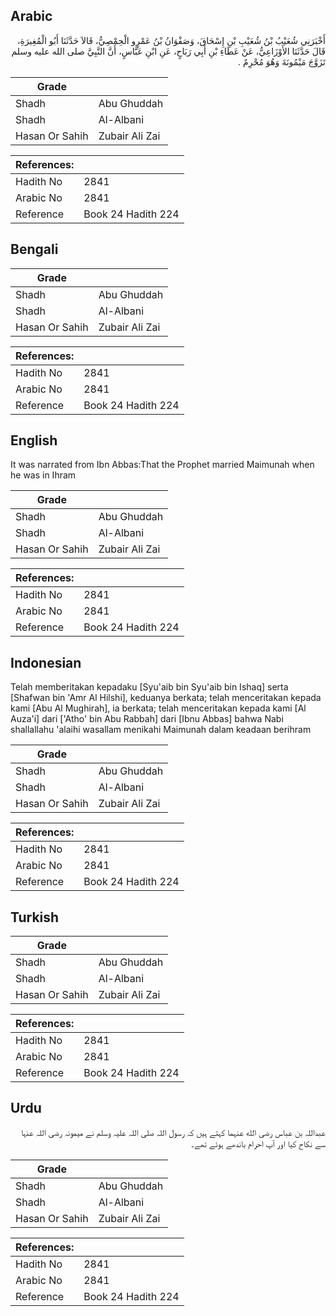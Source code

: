 ## Arabic


<div dir="rtl" lang="ar" style={{fontSize:'larger',backgroundColor:'#f8f9fa',padding:20}}>
أَخْبَرَنِي شُعَيْبُ بْنُ شُعَيْبِ بْنِ إِسْحَاقَ، وَصَفْوَانُ بْنُ عَمْرٍو الْحِمْصِيُّ، قَالاَ حَدَّثَنَا أَبُو الْمُغِيرَةِ، قَالَ حَدَّثَنَا الأَوْزَاعِيُّ، عَنْ عَطَاءِ بْنِ أَبِي رَبَاحٍ، عَنِ ابْنِ عَبَّاسٍ، أَنَّ النَّبِيَّ صلى الله عليه وسلم تَزَوَّجَ مَيْمُونَةَ وَهُوَ مُحْرِمٌ ‏.‏
</div>
<div style={{backgroundColor:'#f8f9fa',padding:20, marginBottom: 10}}><table> <thead> <tr> <th>Grade</th> <th></th> </tr> </thead> <tbody> <tr><td>Shadh</td><td>Abu Ghuddah</td></tr><tr><td>Shadh</td><td>Al-Albani</td></tr><tr><td>Hasan Or Sahih</td><td>Zubair Ali Zai</td></tr></tbody></table><table> <thead> <tr> <th>References:</th> <th></th> </tr> </thead> <tbody><tr><td>Hadith No</td><td>2841</td></tr><tr><td>Arabic No</td><td>2841</td></tr><tr><td>Reference</td><td>Book 24 Hadith 224</td></tr></tbody></table></div>

## Bengali


<div dir="ltr" lang="bn" style={{fontSize:'larger',backgroundColor:'#f8f9fa',padding:20}}>

</div>
<div style={{backgroundColor:'#f8f9fa',padding:20, marginBottom: 10}}><table> <thead> <tr> <th>Grade</th> <th></th> </tr> </thead> <tbody> <tr><td>Shadh</td><td>Abu Ghuddah</td></tr><tr><td>Shadh</td><td>Al-Albani</td></tr><tr><td>Hasan Or Sahih</td><td>Zubair Ali Zai</td></tr></tbody></table><table> <thead> <tr> <th>References:</th> <th></th> </tr> </thead> <tbody><tr><td>Hadith No</td><td>2841</td></tr><tr><td>Arabic No</td><td>2841</td></tr><tr><td>Reference</td><td>Book 24 Hadith 224</td></tr></tbody></table></div>

## English


<div dir="ltr" lang="en" style={{fontSize:'larger',backgroundColor:'#f8f9fa',padding:20}}>
It was narrated from Ibn Abbas:That the Prophet married Maimunah when he was in Ihram
</div>
<div style={{backgroundColor:'#f8f9fa',padding:20, marginBottom: 10}}><table> <thead> <tr> <th>Grade</th> <th></th> </tr> </thead> <tbody> <tr><td>Shadh</td><td>Abu Ghuddah</td></tr><tr><td>Shadh</td><td>Al-Albani</td></tr><tr><td>Hasan Or Sahih</td><td>Zubair Ali Zai</td></tr></tbody></table><table> <thead> <tr> <th>References:</th> <th></th> </tr> </thead> <tbody><tr><td>Hadith No</td><td>2841</td></tr><tr><td>Arabic No</td><td>2841</td></tr><tr><td>Reference</td><td>Book 24 Hadith 224</td></tr></tbody></table></div>

## Indonesian


<div dir="ltr" lang="id" style={{fontSize:'larger',backgroundColor:'#f8f9fa',padding:20}}>
Telah memberitakan kepadaku [Syu'aib bin Syu'aib bin Ishaq] serta [Shafwan bin 'Amr Al Hilshi], keduanya berkata; telah menceritakan kepada kami [Abu Al Mughirah], ia berkata; telah menceritakan kepada kami [Al Auza'i] dari ['Atho' bin Abu Rabbah] dari [Ibnu Abbas] bahwa Nabi shallallahu 'alaihi wasallam menikahi Maimunah dalam keadaan berihram
</div>
<div style={{backgroundColor:'#f8f9fa',padding:20, marginBottom: 10}}><table> <thead> <tr> <th>Grade</th> <th></th> </tr> </thead> <tbody> <tr><td>Shadh</td><td>Abu Ghuddah</td></tr><tr><td>Shadh</td><td>Al-Albani</td></tr><tr><td>Hasan Or Sahih</td><td>Zubair Ali Zai</td></tr></tbody></table><table> <thead> <tr> <th>References:</th> <th></th> </tr> </thead> <tbody><tr><td>Hadith No</td><td>2841</td></tr><tr><td>Arabic No</td><td>2841</td></tr><tr><td>Reference</td><td>Book 24 Hadith 224</td></tr></tbody></table></div>

## Turkish


<div dir="ltr" lang="tr" style={{fontSize:'larger',backgroundColor:'#f8f9fa',padding:20}}>

</div>
<div style={{backgroundColor:'#f8f9fa',padding:20, marginBottom: 10}}><table> <thead> <tr> <th>Grade</th> <th></th> </tr> </thead> <tbody> <tr><td>Shadh</td><td>Abu Ghuddah</td></tr><tr><td>Shadh</td><td>Al-Albani</td></tr><tr><td>Hasan Or Sahih</td><td>Zubair Ali Zai</td></tr></tbody></table><table> <thead> <tr> <th>References:</th> <th></th> </tr> </thead> <tbody><tr><td>Hadith No</td><td>2841</td></tr><tr><td>Arabic No</td><td>2841</td></tr><tr><td>Reference</td><td>Book 24 Hadith 224</td></tr></tbody></table></div>

## Urdu


<div dir="rtl" lang="ur" style={{fontSize:'larger',backgroundColor:'#f8f9fa',padding:20}}>
عبداللہ بن عباس رضی الله عنہما کہتے ہیں کہ رسول اللہ صلی اللہ علیہ وسلم نے میمونہ رضی اللہ عنہا سے نکاح کیا اور آپ احرام باندھے ہوئے تھے۔
</div>
<div style={{backgroundColor:'#f8f9fa',padding:20, marginBottom: 10}}><table> <thead> <tr> <th>Grade</th> <th></th> </tr> </thead> <tbody> <tr><td>Shadh</td><td>Abu Ghuddah</td></tr><tr><td>Shadh</td><td>Al-Albani</td></tr><tr><td>Hasan Or Sahih</td><td>Zubair Ali Zai</td></tr></tbody></table><table> <thead> <tr> <th>References:</th> <th></th> </tr> </thead> <tbody><tr><td>Hadith No</td><td>2841</td></tr><tr><td>Arabic No</td><td>2841</td></tr><tr><td>Reference</td><td>Book 24 Hadith 224</td></tr></tbody></table></div>